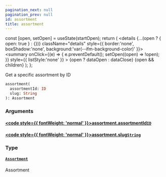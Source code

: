 ```yaml
---
pagination_next: null
pagination_prev: null
id: assortment
title: assortment
---
```









  const [open, setOpen] = useState(startOpen);
  return (
    <details {...(open ? { open: true } : {})} className="details" style={{ border:'none', boxShadow:'none', background:'var(--ifm-background-color)' }}>
      <summary
        onClick={(e) => {
          e.preventDefault();
          setOpen((open) => !open);
        }}
        style={{ listStyle:'none' }}
      >
      {open ? dataOpen : dataClose}
      </summary>
      {open && children}
    </details>
  );
};








Get a specific assortment by ID


```graphql
assortment(
  assortmentId: ID
  slug: String
): Assortment
```




### Arguments

#### [<code style={{ fontWeight: 'normal' }}>assortment.<b>assortmentId</b></code>](#)<Bullet />[`ID`](/schema/types/scalars/id.mdx) <Badge class="badge badge--secondary" text="scalar"/> 



#### [<code style={{ fontWeight: 'normal' }}>assortment.<b>slug</b></code>](#)<Bullet />[`String`](/schema/types/scalars/string.mdx) <Badge class="badge badge--secondary" text="scalar"/> 



### Type

#### [`Assortment`](/schema/types/objects/assortment.mdx) <Badge class="badge badge--secondary" text="object"/> 
Assortment






